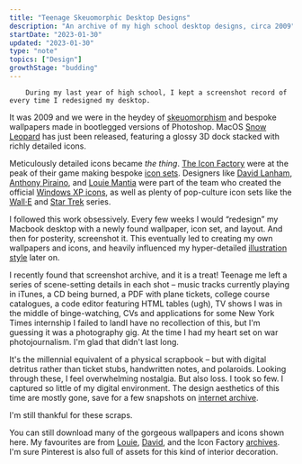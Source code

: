 ```yaml
---
title: "Teenage Skeuomorphic Desktop Designs"
description: "An archive of my high school desktop designs, circa 2009"
startDate: "2023-01-30"
updated: "2023-01-30"
type: "note"
topics: ["Design"]
growthStage: "budding"
---
```


<IntroParagraph >

		During my last year of high school, I kept a screenshot record of every time I redesigned my desktop.

</IntroParagraph >

It was 2009 and we were in the heydey of [skeuomorphism](https://medium.com/design-warp/skeuomorphism-design-we-learned-to-outgrow-8a24895a80d0) and bespoke wallpapers made in bootlegged versions of Photoshop. MacOS [Snow Leopard](https://en.wikipedia.org/wiki/Mac_OS_X_Snow_Leopard) has just been released, featuring a glossy 3D dock stacked with richly detailed icons.

<ResponsiveImage
		framed
		width = "800px"
		src = "/images/posts/teenage-desktop/snowleopard.jpg"
		alt = "MacOS Snow Leopard complete with shiny 3D dock"
		showalt
/>

Meticulously detailed icons became _the thing_. [The Icon Factory](https://design.iconfactory.com/) were at the peak of their game making bespoke [icon sets](https://freeware.iconfactory.com/icons). Designers like [David Lanham](https://dlanham.com/), [Anthony Piraino](https://anthonypiraino.com/), and [Louie Mantia](https://louiemantia.com/) were part of the team who created the official [Windows XP icons](https://web.archive.org/web/20060821175816/http://iconfactory.com/design/detail/windows_xp), as well as plenty of pop-culture icon sets like the [Wall·E](https://freeware.iconfactory.com/preview/walle) and [Star Trek](https://freeware.iconfactory.com/preview/trxi) series.

<ResponsiveImage
		width = "800px"
		margin = "0.5rem auto 4rem"
		src = "/images/posts/teenage-desktop/icon-factory.jpg"
		alt = "Icons designed by the Icon Factory"
		showalt
		sourceUrl = "https://design.iconfactory.com/"
		sourceTitle = "© Iconfactory"
/>

I followed this work obsessively. Every few weeks I would “redesign” my Macbook desktop with a newly found wallpaper, icon set, and layout. And then for posterity, screenshot it. This eventually led to creating my own wallpapers and icons, and heavily influenced my hyper-detailed [illustration style](/egghead-courses) later on.

I recently found that screenshot archive, and it is a treat! Teenage me left a series of scene-setting details in each shot – music tracks currently playing in iTunes, a CD being burned, a PDF with plane tickets, college course catalogues, a code editor featuring HTML tables (ugh), TV shows I was in the middle of binge-watching, CVs and applications for some New York Times internship I failed to land<Footnote idName={1}>I have no recollection of this, but I'm guessing it was a photography gig. At the time I had my heart set on war photojournalism. I'm glad that didn't last long.</Footnote>

It's the millennial equivalent of a physical scrapbook – but with digital detritus rather than ticket stubs, handwritten notes, and polaroids. Looking through these, I feel overwhelming nostalgia. But also loss. I took so few. I captured so little of my digital environment. The design aesthetics of this time are mostly gone, save for a few snapshots on [internet archive](https://archive.org/).

I'm still thankful for these scraps.

<Spacer size = "xs" />

<ResponsiveImage
		framed
		width = "1200px"
		src = "/images/posts/teenage-desktop/teen-desktop-1.jpg"
		alt = "A screenshot of my desktop"
/>

<ResponsiveImage
		framed
		width = "1200px"
		src = "/images/posts/teenage-desktop/teen-desktop-2.jpg"
		alt = "A screenshot of my desktop"
/>

<ResponsiveImage
		framed
		width = "1200px"
		src = "/images/posts/teenage-desktop/teen-desktop-3.jpg"
		alt = "A screenshot of my desktop"
/>

<ResponsiveImage
		framed
		width = "1200px"
		src = "/images/posts/teenage-desktop/teen-desktop-4.jpg"
		alt = "A screenshot of my desktop"
/>

<ResponsiveImage
		framed
		width = "1200px"
		src = "/images/posts/teenage-desktop/teen-desktop-5.jpg"
		alt = "A screenshot of my desktop"
/>

<ResponsiveImage
		framed
		width = "1200px"
		src = "/images/posts/teenage-desktop/teen-desktop-6.jpg"
		alt = "A screenshot of my desktop"
/>

<ResponsiveImage
		framed
		width = "1200px"
		src = "/images/posts/teenage-desktop/teen-desktop-7.jpg"
		alt = "A screenshot of my desktop"
/>

<ResponsiveImage
		framed
		width = "1200px"
		src = "/images/posts/teenage-desktop/teen-desktop-8.jpg"
		alt = "A screenshot of my desktop"
/>

<ResponsiveImage
		framed
		width = "1200px"
		src = "/images/posts/teenage-desktop/teen-desktop-9.jpg"
		alt = "A screenshot of my desktop"
/>

<ResponsiveImage
		framed
		width = "1200px"
		src = "/images/posts/teenage-desktop/teen-desktop-10.jpg"
		alt = "A screenshot of my desktop"
/>

<ResponsiveImage
		framed
		width = "1200px"
		src = "/images/posts/teenage-desktop/teen-desktop-12.jpg"
		alt = "A screenshot of my desktop"
/>

<ResponsiveImage
		framed
		width = "1200px"
		src = "/images/posts/teenage-desktop/teen-desktop-13.jpg"
		alt = "A screenshot of my desktop"
/>

<ResponsiveImage
		framed
		width = "1200px"
		src = "/images/posts/teenage-desktop/teen-desktop-14.jpg"
		alt = "A screenshot of my desktop"
/>

<ResponsiveImage
		framed
		width = "1200px"
		src = "/images/posts/teenage-desktop/teen-desktop-15.jpg"
		alt = "..."
/>

<ResponsiveImage
		framed
		width = "1200px"
		src = "/images/posts/teenage-desktop/teen-desktop-16.jpg"
		alt = "..."
/>

<ResponsiveImage
		framed
		width = "1200px"
		src = "/images/posts/teenage-desktop/teen-desktop-17.jpg"
		alt = "..."
/>

<ResponsiveImage
		framed
		width = "1200px"
		src = "/images/posts/teenage-desktop/teen-desktop-18.jpg"
		alt = "..."
/>

<ResponsiveImage
		framed
		width = "1200px"
		src = "/images/posts/teenage-desktop/teen-desktop-19.jpg"
		alt = "..."
/>

<ResponsiveImage
		framed
		width = "1200px"
		src = "/images/posts/teenage-desktop/teen-desktop-20.jpg"
		alt = "..."
/>

You can still download many of the gorgeous wallpapers and icons shown here. My favourites are from [Louie](http://louie.world/wallpapers/), [David](https://dlanham.com/), and the Icon Factory [archives](https://freeware.iconfactory.com/). I'm sure Pinterest is also full of assets for this kind of interior decoration.
